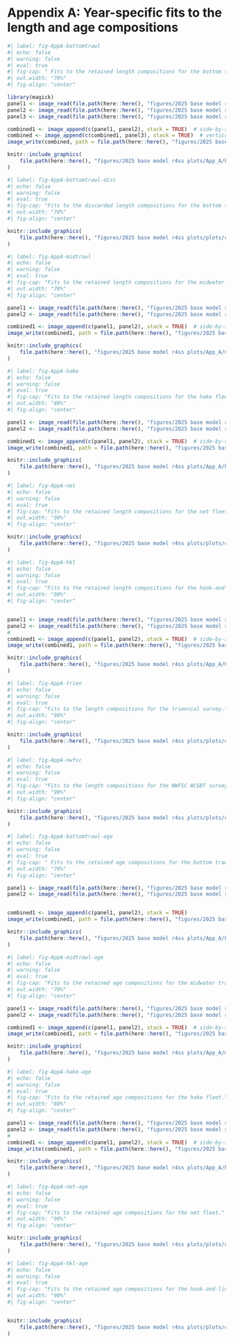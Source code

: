 
# Appendix A: Year-specific fits to the length and age compositions

```r
#| label: fig-AppA-bottomtrawl
#| echo: false
#| warning: false
#| eval: true
#| fig-cap: " Fits to the retained length compositions for the bottom trawl fleet."
#| out.width: "70%"
#| fig-align: "center"

library(magick)
panel1 <- image_read(file.path(here::here(), "figures/2025 base model r4ss plots/plots/comp_lenfit_flt1mkt2_page1.png"))
panel2 <- image_read(file.path(here::here(), "figures/2025 base model r4ss plots/plots/comp_lenfit_flt1mkt2_page2.png"))
panel3 <- image_read(file.path(here::here(), "figures/2025 base model r4ss plots/plots/comp_lenfit_flt1mkt2_page3.png"))

combined1 <- image_append(c(panel1, panel2), stack = TRUE)  # side-by-side
combined <- image_append(c(combined1, panel3), stack = TRUE)  # vertical stack
image_write(combined, path = file.path(here::here(), "figures/2025 base model r4ss plots/App_A/bottom_lenfit.png"))

knitr::include_graphics(
    file.path(here::here(), "figures/2025 base model r4ss plots/App_A/bottom_lenfit.png")
)

```

```r
#| label: fig-AppA-bottomtrawl-disc
#| echo: false
#| warning: false
#| eval: true
#| fig-cap: "Fits to the discarded length compositions for the bottom trawl fleet."
#| out.width: "70%"
#| fig-align: "center"

knitr::include_graphics(
    file.path(here::here(), "figures/2025 base model r4ss plots/plots/comp_lenfit_flt1mkt1.png")
)

```

```r
#| label: fig-AppA-midtrawl
#| echo: false
#| warning: false
#| eval: true
#| fig-cap: "Fits to the retained length compositions for the midwater trawl fleet."
#| out.width: "70%"
#| fig-align: "center"

panel1 <- image_read(file.path(here::here(), "figures/2025 base model r4ss plots/plots/comp_lenfit_flt2mkt2_page1.png"))
panel2 <- image_read(file.path(here::here(), "figures/2025 base model r4ss plots/plots/comp_lenfit_flt2mkt2_page2.png"))

combined1 <- image_append(c(panel1, panel2), stack = TRUE)  # side-by-side
image_write(combined1, path = file.path(here::here(), "figures/2025 base model r4ss plots/App_A/midwater_lenfit.png"))

knitr::include_graphics(
    file.path(here::here(), "figures/2025 base model r4ss plots/App_A/midwater_lenfit.png")
)

```

```r
#| label: fig-AppA-hake
#| echo: false
#| warning: false
#| eval: true
#| fig-cap: "Fits to the retained length compositions for the hake fleet."
#| out.width: "80%"
#| fig-align: "center"

panel1 <- image_read(file.path(here::here(), "figures/2025 base model r4ss plots/plots/comp_lenfit_flt3mkt0_page1.png"))
panel2 <- image_read(file.path(here::here(), "figures/2025 base model r4ss plots/plots/comp_lenfit_flt3mkt0_page2.png"))

combined1 <- image_append(c(panel1, panel2), stack = TRUE)  # side-by-side
image_write(combined1, path = file.path(here::here(), "figures/2025 base model r4ss plots/App_A/hake_lenfit.png"))

knitr::include_graphics(
    file.path(here::here(), "figures/2025 base model r4ss plots/App_A/hake_lenfit.png")
)

```

```r
#| label: fig-AppA-net
#| echo: false
#| warning: false
#| eval: true
#| fig-cap: "Fits to the retained length compositions for the net fleet."
#| out.width: "90%"
#| fig-align: "center"

knitr::include_graphics(
    file.path(here::here(), "figures/2025 base model r4ss plots/plots/comp_lenfit_flt4mkt0.png")
)

```

```r
#| label: fig-AppA-hkl
#| echo: false
#| warning: false
#| eval: true
#| fig-cap: "Fits to the retained length compositions for the hook-and-line fleet."
#| out.width: "90%"
#| fig-align: "center"


panel1 <- image_read(file.path(here::here(), "figures/2025 base model r4ss plots/plots/comp_lenfit_flt5mkt0_page1.png"))
panel2 <- image_read(file.path(here::here(), "figures/2025 base model r4ss plots/plots/comp_lenfit_flt5mkt0_page2.png"))
#
combined1 <- image_append(c(panel1, panel2), stack = TRUE)  # side-by-side
image_write(combined1, path = file.path(here::here(), "figures/2025 base model r4ss plots/App_A/hkl_lenfit.png"))

knitr::include_graphics(
    file.path(here::here(), "figures/2025 base model r4ss plots/App_A/hkl_lenfit.png")
)

```

```r
#| label: fig-AppA-trien
#| echo: false
#| warning: false
#| eval: true
#| fig-cap: "Fits to the length compositions for the triennial survey."
#| out.width: "90%"
#| fig-align: "center"

knitr::include_graphics(
    file.path(here::here(), "figures/2025 base model r4ss plots/plots/comp_lenfit_flt7mkt0.png")
)

```

```r
#| label: fig-AppA-nwfsc
#| echo: false
#| warning: false
#| eval: true
#| fig-cap: "Fits to the length compositions for the NWFSC WCGBT survey."
#| out.width: "90%"
#| fig-align: "center"

knitr::include_graphics(
    file.path(here::here(), "figures/2025 base model r4ss plots/plots/comp_lenfit_flt8mkt0.png")
)

```


```r
#| label: fig-AppA-bottomtrawl-age
#| echo: false
#| warning: false
#| eval: true
#| fig-cap: " Fits to the retained age compositions for the bottom trawl fleet."
#| out.width: "70%"
#| fig-align: "center"

panel1 <- image_read(file.path(here::here(), "figures/2025 base model r4ss plots/plots/comp_agefit_flt1mkt2_page1.png"))
panel2 <- image_read(file.path(here::here(), "figures/2025 base model r4ss plots/plots/comp_agefit_flt1mkt2_page2.png"))


combined1 <- image_append(c(panel1, panel2), stack = TRUE)
image_write(combined1, path = file.path(here::here(), "figures/2025 base model r4ss plots/App_A/bottom_agefit.png"))

knitr::include_graphics(
    file.path(here::here(), "figures/2025 base model r4ss plots/App_A/bottom_agefit.png")
)

```


```r
#| label: fig-AppA-midtrawl-age
#| echo: false
#| warning: false
#| eval: true
#| fig-cap: "Fits to the retained age compositions for the midwater trawl fleet."
#| out.width: "70%"
#| fig-align: "center"

panel1 <- image_read(file.path(here::here(), "figures/2025 base model r4ss plots/plots/comp_agefit_flt2mkt2_page1.png"))
panel2 <- image_read(file.path(here::here(), "figures/2025 base model r4ss plots/plots/comp_agefit_flt2mkt2_page2.png"))

combined1 <- image_append(c(panel1, panel2), stack = TRUE)  # side-by-side
image_write(combined1, path = file.path(here::here(), "figures/2025 base model r4ss plots/App_A/midwater_agefit.png"))

knitr::include_graphics(
    file.path(here::here(), "figures/2025 base model r4ss plots/App_A/midwater_agefit.png")
)

```

```r
#| label: fig-AppA-hake-age
#| echo: false
#| warning: false
#| eval: true
#| fig-cap: "Fits to the retained age compositions for the hake fleet."
#| out.width: "80%"
#| fig-align: "center"

panel1 <- image_read(file.path(here::here(), "figures/2025 base model r4ss plots/plots/comp_agefit_flt3mkt0_page1.png"))
panel2 <- image_read(file.path(here::here(), "figures/2025 base model r4ss plots/plots/comp_agefit_flt3mkt0_page2.png"))
#
combined1 <- image_append(c(panel1, panel2), stack = TRUE)  # side-by-side
image_write(combined1, path = file.path(here::here(), "figures/2025 base model r4ss plots/App_A/hake_agefit.png"))

knitr::include_graphics(
    file.path(here::here(), "figures/2025 base model r4ss plots/App_A/hake_agefit.png")
)

```

```r
#| label: fig-AppA-net-age
#| echo: false
#| warning: false
#| eval: true
#| fig-cap: "Fits to the retained age compositions for the net fleet."
#| out.width: "90%"
#| fig-align: "center"

knitr::include_graphics(
    file.path(here::here(), "figures/2025 base model r4ss plots/plots/comp_agefit_flt4mkt0.png")
)

```

```r
#| label: fig-AppA-hkl-age
#| echo: false
#| warning: false
#| eval: true
#| fig-cap: "Fits to the retained age compositions for the hook-and-line fleet."
#| out.width: "90%"
#| fig-align: "center"


knitr::include_graphics(
    file.path(here::here(), "figures/2025 base model r4ss plots/plots/comp_agefit_flt5mkt0.png")
)

```
